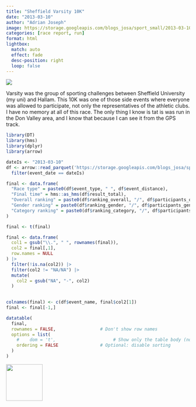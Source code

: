```yaml
---
title: "Sheffield Varsity 10K"
date: "2013-03-10"
author: "Adrian Joseph"
image: https://storage.googleapis.com/blogs_josa/sport_small/2013-03-10_SHEFFIELD_VARSITY_10K/img/00.png
categories: [race report, run]
format: html
lightbox:
  match: auto
  effect: fade
  desc-position: right
  loop: false
---
```


![](https://storage.googleapis.com/blogs_josa/sport_small/2013-03-10_SHEFFIELD_VARSITY_10K/img/00.png)

Varsity was the group of sporting challenges between Sheffield University (my uni) and Hallam. This 10K was one of those side events where everyone was allowed to participate, not only the representatives of the athletic clubs. I have no memory at all of this race. The only thing I know is tat is was run in the Don Valley area, and I know that because I can see it from the GPS track.

```r
library(DT)
library(hms)
library(dplyr)
library(arrow)

dateIs <- "2013-03-10"
df <- arrow::read_parquet('https://storage.googleapis.com/blogs_josa/sport/parquets/main_dataset.parquet') |>
  filter(event_date == dateIs)

final <- data.frame(
  "Race type" = paste0(df$event_type, " ", df$event_distance),
  "Final time" = hms::as_hms(df$result_total),
  "Overall ranking" = paste0(df$ranking_overall, "/", df$participants_overall),
  "Gender ranking" = paste0(df$ranking_gender, "/", df$participants_gender),
  "Category ranking" = paste0(df$ranking_category, "/", df$participants_category)
)

final <- t(final)

final <- data.frame(
  col1 = gsub("\\.", " ", rownames(final)),
  col2 = final[,1], 
  row.names = NULL
) |>
  filter(!is.na(col2)) |>
  filter(col2 != "NA/NA") |>
  mutate(
    col2 = gsub("NA", "-", col2)
  )
  

colnames(final) <- c(df$event_name, final$col2[1])
final <- final[-1,]

datatable(
  final,
  rownames = FALSE,                 # Don't show row names
  options = list(
    #    dom = 't',                      # Show only the table body (no search, no pagination, no header)
    ordering = FALSE                # Optional: disable sorting
  )
)
```


::: {layout-ncol=4}
![](https://storage.googleapis.com/blogs_josa/sport_small/2013-03-10_SHEFFIELD_VARSITY_10K/img/00.png){ width="100" group="hi" }


:::
